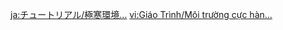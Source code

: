 {{Tutorial
|title    = Subzero Climate...
|subtitle = Exploration Knowledge
|type     = Adventure
|icon     = Icon Tutorial Combat.png
|about    = Subzero Climate
|image1   = Tutorial Adventure Subzero Climate... 1.png
|text1    = In Subzero Climate, you will continuously accumulate Sheer Cold. When Sheer Cold reaches its limit, your character will {{Color|help|start rapidly losing HP}}. Apart from that, due to Dragonspine's unique Ley Line structure and climate, you may be {{Color|help|unable to use}} some gadgets.
|image2   = Tutorial Adventure Subzero Climate... 2.png
|text2    = Bonfires and other sources of heat will {{Color|help|diminish Sheer Cold}}. There might be also special items that lessen the effects of Sheer Cold.
|image3   = Tutorial Adventure Subzero Climate... 3.png
|text3    = Certain conditions like Snowstorms and actions like swimming will accelerate Sheer Cold's accumulation. Carefully plan your route ahead of time to make sure you'll survive a trip through Subzero Climate.
|sort     = 6104
}}

[[ja:チュートリアル/極寒環境…]]
[[vi:Giáo Trình/Môi trường cực hàn...]]